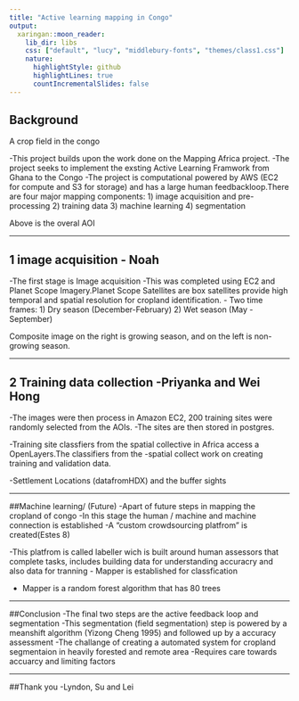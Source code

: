 ---
title: "Active learning mapping in Congo"
output:
  xaringan::moon_reader:
    lib_dir: libs
    css: ["default", "lucy", "middlebury-fonts", "themes/class1.css"]
    nature:
      highlightStyle: github
      highlightLines: true
      countIncrementalSlides: false
---

## Background









A crop field in the congo 

-This project builds upon the work done on the Mapping Africa project. 
-The project seeks to implement the exsting Active Learning Framwork from Ghana to the Congo
-The project is computational powered by AWS (EC2 for compute and S3 for storage) and has a large human feedbackloop.There are four major mapping components: 
    1) image acquisition and pre-processing
    2) training data
    3) machine learning
    4) segmentation 











Above is the overal AOI 

---

## 1 image acquisition - Noah
  -The first stage is Image acquisition
  -This was completed using EC2 and Planet Scope Imagery.Planet Scope Satellites are box satellites provide high temporal and spatial resolution for cropland identification.
  - Two time frames:
     1) Dry season (December-February)
     2) Wet season (May - September)
  











Composite image on the right is growing season, and on the left is non-growing season.

---

## 2 Training data collection -Priyanka and Wei Hong















-The images were then process in Amazon EC2, 200 training sites were randomly selected from the AOIs.
-The sites are then stored in postgres. 












-Training site classfiers from the spatial collective in Africa access a OpenLayers.The classifiers from the -spatial collect work on creating training and validation data.


















-Settlement Locations (datafromHDX) and the buffer sights

 
 
 
--- 

##Machine learning/ (Future)
-Apart of future steps in mapping the cropland of congo
-In this stage the human / machine and machine connection is established 
-A "custom crowdsourcing platfrom" is created(Estes 8)

-This platfrom is called labeller wich is built around human assessors that complete tasks, includes building data for understanding accuracry and also data for tranning
- Mapper is established for classfication 










- Mapper is a random forest algorithm that has 80 trees

---

##Conclusion
-The final two steps are the active feedback loop and segmentation
-This segmentation (field segmentation) step is powered by a meanshift algorithm (Yizong Cheng 1995) and followed up by a accuracy assessment
-The challange of creating a automated system for cropland segmentaion in heavily forested and remote area
-Requires care towards accuarcy and limiting factors
    


---

##Thank you
 -Lyndon, Su and Lei

